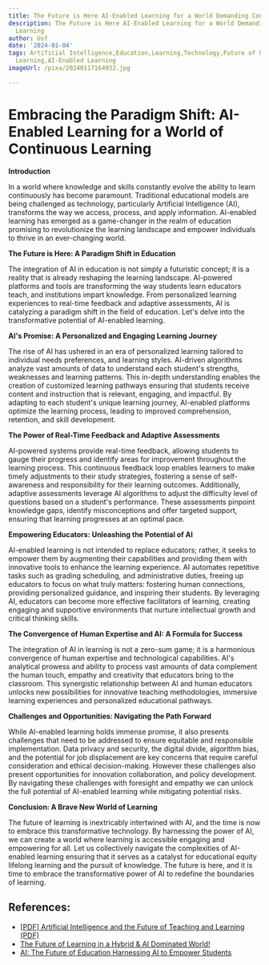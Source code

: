 ```yaml
---
title: The Future is Here AI-Enabled Learning for a World Demanding Continuous Learning
description: The Future is Here AI-Enabled Learning for a World Demanding Continuous
  Learning
author: Usf
date: '2024-01-04'
tags: Artificial Intelligence,Education,Learning,Technology,Future of Learning,Continuous
  Learning,AI-Enabled Learning
imageUrl: /pixa/20240117164932.jpg

---
```

# Embracing the Paradigm Shift: AI-Enabled Learning for a World of Continuous Learning

**Introduction**

In  a world where knowledge and  skills  constantly evolve the ability to learn continuously has become  paramount. Traditional educational models are being challenged as technology, particularly Artificial Intelligence (AI), transforms the way we access,  process, and apply information. AI-enabled learning has emerged as  a game-changer in the realm of education promising to revolutionize the learning landscape and  empower individuals to  thrive in an ever-changing world.

**The Future is Here: A Paradigm Shift in Education**

The integration of AI in education is not simply a futuristic concept;  it is a reality that is already reshaping the learning landscape. AI-powered platforms and  tools are transforming the way students learn educators teach, and institutions impart knowledge. From personalized  learning experiences to real-time feedback and  adaptive  assessments, AI is catalyzing a paradigm shift in the field of education. Let's delve into the transformative potential of AI-enabled learning.

**AI's Promise: A Personalized and Engaging Learning  Journey**

The rise of AI  has ushered in an era of  personalized learning tailored to individual needs preferences, and learning styles. AI-driven algorithms analyze vast amounts of data  to understand each student's strengths, weaknesses and learning patterns. This in-depth  understanding enables the creation of customized  learning pathways ensuring that students receive content and instruction that is relevant, engaging, and impactful. By adapting to each student's unique learning journey, AI-enabled platforms optimize the  learning process, leading to improved comprehension, retention, and skill development.

**The Power of Real-Time Feedback and Adaptive Assessments**

AI-powered systems provide  real-time feedback, allowing students to gauge their progress and identify areas for improvement throughout the learning process. This continuous feedback loop enables learners to  make timely adjustments to their study strategies, fostering  a  sense of self-awareness and responsibility for their learning outcomes. Additionally, adaptive assessments leverage AI algorithms to adjust  the difficulty level of questions  based  on a student's performance. These assessments pinpoint knowledge gaps, identify misconceptions and offer  targeted support, ensuring that learning progresses at an optimal pace.

**Empowering Educators: Unleashing the  Potential of AI**

AI-enabled learning is not intended to replace educators; rather,  it seeks to empower them by augmenting their  capabilities and providing  them with innovative tools  to enhance the learning experience. AI automates repetitive  tasks such as grading scheduling, and administrative duties, freeing up educators to focus on what truly matters: fostering  human connections, providing personalized guidance, and inspiring their students. By leveraging AI, educators can become more effective facilitators of learning, creating engaging and supportive environments that nurture intellectual  growth and critical thinking skills.

**The Convergence of Human Expertise and AI: A  Formula for Success**

The integration of AI in learning is not a zero-sum  game; it is a  harmonious  convergence of human expertise and technological capabilities. AI's  analytical prowess  and ability to process vast amounts of  data complement the human touch, empathy and creativity that educators bring  to the classroom. This synergistic relationship  between  AI and human educators unlocks new  possibilities for innovative teaching methodologies, immersive learning experiences and personalized  educational pathways.

**Challenges and Opportunities:  Navigating the Path Forward**

While AI-enabled learning holds immense promise, it  also presents challenges that need to be addressed to ensure equitable and  responsible implementation. Data privacy and security,  the digital divide, algorithm bias, and the potential for job displacement are key concerns that require careful  consideration and ethical decision-making. However these challenges also present  opportunities for innovation collaboration, and policy development.  By navigating these challenges with  foresight and empathy we can unlock the full potential of AI-enabled learning while mitigating potential risks.

**Conclusion: A  Brave New World of Learning**

The future of learning is inextricably intertwined with AI, and the time is now to embrace this  transformative technology. By harnessing the power of AI,  we  can create a world where learning is  accessible engaging and empowering for all. Let us collectively navigate the complexities of AI-enabled learning ensuring  that it serves as a catalyst for educational equity lifelong learning  and the  pursuit of knowledge. The future is here, and it  is time to  embrace the transformative power of AI to redefine the boundaries of learning.

## References:
- [[PDF] Artificial Intelligence and the Future of Teaching and Learning (PDF)](https://www2.ed.gov/documents/ai-report/ai-report.pdf)
- [The Future of Learning in a Hybrid & AI Dominated World!](https://www.alxtraining.com/news-futureoflearning/)
- [AI: The Future of Education Harnessing AI to Empower Students](https://www.linkedin.com/pulse/ai-future-education-harnessing-empower-students-chris-chiancone)

